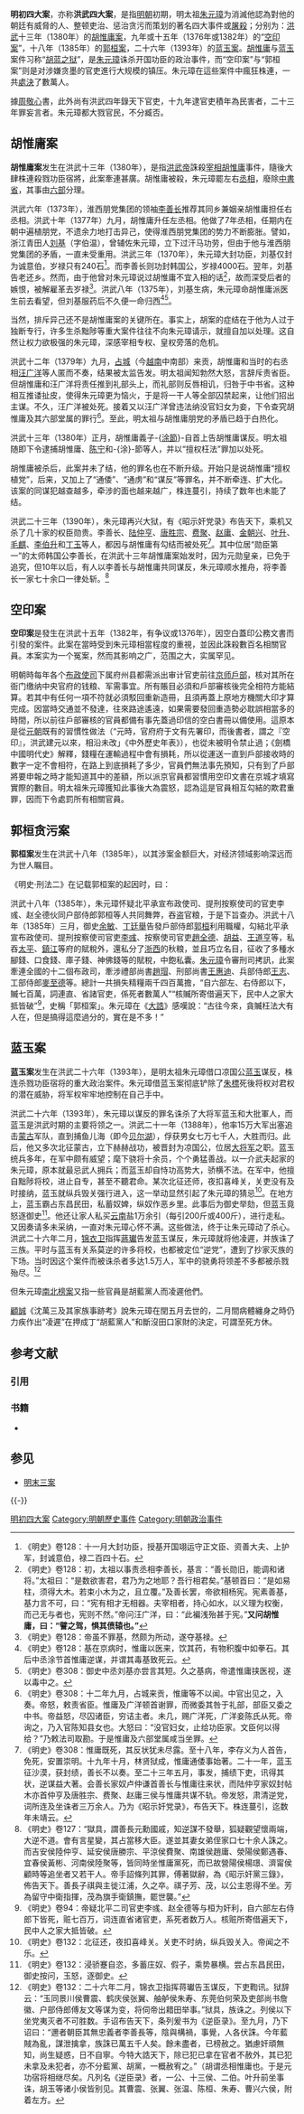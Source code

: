 '''明初四大案'''，亦称'''洪武四大案'''，是指[[明朝|明朝]]初期，明太祖[[朱元璋|朱元璋]]为消滅他認為對他的朝廷有威脅的人、整顿吏治、惩治贪污而策划的著名四大事件或[[屠殺|屠殺]]；分别为：[[洪武|洪武]]十三年（1380年）的[[胡惟庸案|胡惟庸案]]，九年或十五年（1376年或1382年）的“[[空印案|空印案]]”，十八年（1385年）的[[郭桓案|郭桓案]]，二十六年（1393年）的[[蓝玉案|蓝玉案]]。[[胡惟庸|胡惟庸]]与[[蓝玉|蓝玉]]案件习称“[[胡蓝之狱|胡蓝之狱]]”，是[[朱元璋|朱元璋]]诛杀开国功臣的政治事件，而“空印案”与“郭桓案”则是对涉嫌贪墨的官吏進行大规模的镇压。朱元璋在這些案件中瘋狂株連，一共[[處決|處決]]了數萬人。

據[[周敬心|周敬心]]書，此外尚有洪武四年錄天下官吏，十九年逮官吏積年為民害者，二十三年罪妄言者。朱元璋都大戮官民，不分臧否。

==胡惟庸案==
{{Main|胡惟庸案}}

'''胡惟庸案'''发生在洪武十三年（1380年），是指[[洪武帝|洪武帝]]誅殺[[宰相|宰相]][[胡惟庸|胡惟庸]]事件，隨後大肆株連殺戮功臣宿將，此案牽連甚廣。胡惟庸被殺，朱元璋罷左右[[丞相|丞相]]，廢除[[中書省|中書省]]，其事由[[六部|六部]]分理。

洪武六年（1373年），淮西朋党集团的领袖[[李善长|李善长]]推荐其同乡兼姻亲胡惟庸担任右丞相。洪武十年（1377年）九月，胡惟庸升任左丞相。他做了7年丞相，任期内在朝中遍植朋党，不遗余力地打击异己，使得淮西朋党集团的势力不断膨胀。譬如，浙江青田人[[刘基|刘基]]（字伯温），曾辅佐朱元璋，立下过汗马功劳，但由于他与淮西朋党集团的矛盾，一直未受重用。洪武三年（1370年），朱元璋大封功臣，刘基仅封为诚意伯，岁禄只有240石<ref>《明史》卷128：十一月大封功臣，授基开国翊运守正文臣、资善大夫、上护军，封诚意伯，禄二百四十石。</ref>。而李善长则功封韩国公，岁禄4000石。翌年，刘基告老还乡。然而，由于他曾对朱元璋说过胡惟庸不宜入相的话<ref>《明史》卷128：初，太祖以事责丞相李善长，基言：“善长勋旧，能调和诸将。”太祖曰：“是数欲害君，君乃为之地耶？吾行相君矣。”基顿首曰：“是如易柱，须得大木。若束小木为之，且立覆。”及善长罢，帝欲相杨宪。宪素善基，基力言不可，曰：“宪有相才无相器。夫宰相者，持心如水，以义理为权衡，而己无与者也，宪则不然。”帝问汪广洋，曰：“此褊浅殆甚于宪。”'''又问胡惟庸，曰：“譬之驾，惧其偾辕也。”'''</ref>，故而深受后者的嫉恨，被解雇革去岁禄<ref>《明史》卷128：帝虽不罪基，然颇为所动，遂夺基禄。</ref>。洪武八年（1375年），刘基生病，朱元璋命胡惟庸派医生前去看望，但刘基服药后不久便一命归西<ref>《明史》卷128：基在京病时，惟庸以医来，饮其药，有物积腹中如拳石。其后中丞涂节首惟庸逆谋，并谓其毒基致死云。</ref><ref>《明史》卷308：御史中丞刘基亦尝言其短。久之基病，帝遣惟庸挟医视，遂以毒中之。</ref>。

当然，排斥异己还不是胡惟庸案的关键所在。事实上，胡案的症结在于他为人过于独断专行，许多生杀黜陟等重大案件往往不向朱元璋请示，就擅自加以处理。这自然让权力欲极强的朱元璋，深感宰相专权、皇权旁落的危机。

洪武十二年（1379年）九月，[[占城|占城]]（今[[越南|越南]]中南部）来贡，胡惟庸和当时的右丞相[[汪广洋|汪广洋]]等人匿而不奏，结果被太监告发。明太祖闻知勃然大怒，言辞斥责省臣。但胡惟庸和汪广洋将责任推到礼部头上，而礼部则反唇相讥，归咎于中书省。这种相互推诿扯皮，使得朱元璋更为恼火，于是将一干人等全部囚禁起来，让他们招出主谋。不久，汪广洋被处死。接着又以汪广洋曾违法纳没官妇女为妾，下令查究胡惟庸及其六部堂属的罪行<ref>《明史》卷308：十二年九月，占城来贡，惟庸等不以闻。中官出见之，入奏。帝怒，敕责省臣。惟庸及广洋顿首谢罪，而微委其咎于礼部，部臣又委之中书。帝益怒，尽囚诸臣，穷诘主者。未几，赐广洋死，广洋妾陈氏从死。帝询之，乃入官陈知县女也。大怒曰：“没官妇女，止给功臣家。文臣何以得给？”乃敕法司取勘。于是惟庸及六部堂属咸当坐罪。</ref>。至此，明太祖与胡惟庸朋党的矛盾已趋于白热化。

洪武十三年（1380年）正月，胡惟庸義子-{[[涂節|涂節]]}-自首上告胡惟庸谋反。明太祖随即下令逮捕胡惟庸、[[陈宁|陈宁]]和-{涂}-節等人，并以“擅权枉法”罪加以处死。

胡惟庸被杀后，此案并未了结，他的罪名也在不断升级。开始只是说胡惟庸“擅权植党”，后来，又加上了“通倭”、“通虏”和“谋反”等罪名，并不断牵连、扩大化。该案的同谋犯越查越多，牵涉的面也越来越广，株连蔓引，持续了数年也未能了结。

洪武二十三年（1390年），朱元璋再兴大狱，有《昭示奸党录》布告天下，乘机又杀了几十家的权臣勋贵。李善长、[[陆仲亨|陆仲亨]]、[[唐胜宗|唐胜宗]]、[[费聚|费聚]]、[[赵庸|赵庸]]、[[金朝兴|金朝兴]]、[[叶升|叶升]]、[[毛麒|毛麒]]、[[李伯升|李伯升]]和[[丁玉|丁玉]]等人，都因与胡惟庸有勾结而被处死<ref>《明史》卷308：惟庸既死，其反状犹未尽露。至十八年，李存义为人首告，免死，安置崇明。十九年十月，林贤狱成，惟庸通倭事始著。二十一年，蓝玉征沙漠，获封绩，善长不以奏。至二十三年五月，事发，捕绩下吏，讯得其状，逆谋益大著。会善长家奴卢仲谦首善长与惟庸往来状，而陆仲亨家奴封帖木亦首仲亨及唐胜宗、费聚、赵庸三侯与惟庸共谋不轨。帝发怒，肃清逆党，词所连及坐诛者三万余人。乃为《昭示奸党录》，布告天下。株连蔓引，迄数年未靖云。</ref>。其中位居“勋臣第一”的太师韩国公李善长，在洪武十三年胡惟庸案始发时，因为元勋皇亲，已免于追究，但10年以后，有人以李善长与胡惟庸共同谋反，朱元璋顺水推舟，将李善长一家七十余口一律处斩。<ref>《明史》卷127：“獄具，謂善長元勳國戚，知逆謀不發舉，狐疑觀望懷兩端，大逆不道。會有言星變，其占當移大臣。遂並其妻女弟侄家口七十余人誅之。而吉安侯陸仲亨、延安侯唐勝宗、平涼侯費聚、南雄侯趙庸、滎陽侯鄭遇春、宜春侯黃彬、河南侯陸聚等，皆同時坐惟庸黨死，而已故營陽侯楊璟、濟甯侯顧時等追坐者又若干人。帝手詔條列其罪，傅著獄辭，為《昭示奸黨三錄》，佈告天下。善長子祺與主徙江浦，久之卒。祺子芳、茂，以公主恩得不坐。芳為留守中衛指揮，茂為旗手衛鎮撫，罷世襲。”</ref>

==空印案==
{{Main|空印案}}
'''空印案'''是發生在洪武十五年（1382年，有争议或1376年），因空白蓋印公務文書而引發的案件。此案在當時受到朱元璋相當程度的重視，並因此誅殺數百名相關官員。本案实为一个冤案，然而其影响之广，范围之大，实属罕见。

明朝時每年各个[[布政使司|布政使司]]下属府州县都需派出审计官吏前往[[京师|京师]][[戶部|戶部]]，核对其所在衙门缴纳中央官府的钱粮、军需事宜。所有賬目必須和戶部審核後完全相符方能結算。若其中有任何一項不符就必須駁回重新造冊，且須再蓋上原地方機關大印才算完成。因當時交通並不發達，往來路途遙遠，如果需要發回重造勢必耽誤相當多的時間，所以前往戶部審核的官員都備有事先蓋過印信的空白書冊以備使用。這原本是從[[元朝|元朝]]既有的習慣性做法（“元時，官府府于文有先署印，而後書者，謂之『空印』，洪武建元以來，相沿未改」《中外歷史年表》），也從未被明令禁止過；《劍橋中國明代史》解釋，錢糧在運輸過程中會有損耗，所以從運送一直到戶部接收時的數字一定不會相符，在路上到底損耗了多少，官員們無法事先預知，只有到了戶部將要申報之時才能知道其中的差額，所以派京官員都習慣用空印文書在京城才填寫實際的數目。明太祖朱元璋獲知此事後大為震怒，認為這是官員相互勾結的欺君重罪，因而下令處罰所有相關官員。

==郭桓贪污案==
{{Main|郭桓案}}

'''郭桓案'''发生在洪武十八年（1385年），以其涉案金额巨大，对经济领域影响深远而为世人瞩目。

《明史·刑法二》在记载郭桓案的起因时，曰：{{Quote|郭桓者，户部侍郎也。帝疑北平二司官吏李彧、赵全德等与桓为奸利，自六部左右侍郎下皆死，赃七百万，词连直省诸官吏，系死者数万人。}}

洪武十八年（1385年），朱元璋怀疑北平承宣布政使司、提刑按察使司的官吏李彧、赵全德伙同户部侍郎郭桓等人共同舞弊，吞盗官粮，于是下旨查办。洪武十八年（1385年）三月，御史[[余敏|余敏]]、[[丁廷舉|丁廷舉]]告發戶部侍郎[[郭桓|郭桓]]利用職權，勾結北平承宣布政使司、提刑按察使司官吏[[李彧|李彧]]、按察使司官吏[[趙全德|趙全德]]、[[胡益|胡益]]、[[王道亨|王道亨]]等，私吞[[太平府_(安徽省)|太平]]、[[鎮江|鎮江]]等府的賦稅外，還私分了[[浙西|浙西]]的秋粮，並且巧立名目，征收了多種水腳錢、口食錢、庫子錢、神佛錢等的賦稅，中飽私囊。[[朱元璋|朱元璋]]令審刑司拷訊，此案牽連全國的十二個布政司，牽涉禮部尚書[[趙瑁|趙瑁]]、刑部尚書[[王惠迪|王惠迪]]、兵部侍郎[[王志_(明朝将领)|王志]]、工部侍郎[[麥至德|麥至德]]等。總計一共損失精糧兩千四百萬擔，“自六部左、右侍郎以下，贓七百萬，詞連直、省諸官吏，係死者數萬人”“核贓所寄借遍天下，民中人之家大抵皆破”<ref>《明史》卷94：帝疑北平二司官吏李彧、赵全德等与桓为奸利，自六部左右侍郎下皆死，赃七百万，词连直省诸官吏，系死者数万人。核赃所寄借遍天下，民中人之家大抵皆破。</ref>，史稱「郭桓案」。朱元璋在《[[明大诰|大誥]]》感嘆說：“古往今來，貪贓枉法大有人在，但是搞得這麼過分的，實在是不多！”

==蓝玉案==
{{Main|蓝玉案}}

'''蓝玉案'''发生在洪武二十六年（1393年），是明太祖朱元璋借口凉国公[[蓝玉|蓝玉]]谋反，株连杀戮功臣宿将的重大政治案件。朱元璋借蓝玉案彻底铲除了[[朱標|朱標]]死後将权对君权的潜在威胁，将军权牢牢地控制在自己手中。

洪武二十六年（1393年），朱元璋以谋反的罪名诛杀了大将军蓝玉和大批軍人，而蓝玉是洪武时期的主要将领之一。洪武二十一年（1388年），他率15万大军出塞追击[[蒙古|蒙古]]军队，直到捕鱼儿海（即今[[贝尔湖|贝尔湖]]），俘获男女七万七千人，大胜而归。此后，他又多次北征蒙古，立下赫赫战功，被晋封为凉国公，位居[[大将军|大将军]]之职。蓝玉统兵多年，在军中颇有威望；麾下骁将十余员，个个勇猛善战。以一介武夫起家的朱元璋，原本就最忌武人拥兵；而蓝玉却自恃功高势大，骄横不法。在军中，他擅自黜陟将校，进止自专，甚至不聽君命。某次北征还师，夜扣喜峰关，关吏没有及时接纳，蓝玉就纵兵毁关强行进入，这一举动显然引起了朱元璋的猜忌<ref>《明史》卷132：北征还，夜扣喜峰关。关吏不时纳，纵兵毁关入。帝闻之不乐。</ref>。在地方上，蓝玉霸占东昌民田，私蓄奴婢，纵奴作恶乡里。此事后为御史举劾，但蓝玉竟怒逐御史<ref>《明史》卷132：浸骄蹇自恣，多蓄庄奴、假子，乘势暴横。尝占东昌民田，御史按问，玉怒，逐御史。</ref>。他还让家人私买[[云南|云南]]盐1万余引（每引200斤或400斤），进行走私。又因奏请多未采纳，一直对朱元璋心怀不满。这些做法，终于让朱元璋动了杀心。洪武二十六年二月，[[锦衣卫|锦衣卫]]指挥[[蔣瓛|蔣瓛]]告发蓝玉谋反，朱元璋就将他凌遲，并族诛了三族。平时与蓝玉有关系莫逆的许多将校，也都被定位“逆党”，遭到了抄家灭族的下场。当时因这个案件而被诛杀者多达1.5万人，军中的骁勇将领差不多都被杀戮殆尽。<ref>《明史》卷132：二十六年二月，锦衣卫指挥蒋瓛告玉谋反，下吏鞫讯。狱辞云：“玉同景川侯曹震、鹤庆侯张翼、舳舻侯朱寿、东莞伯何荣及吏部尚书詹徽、户部侍郎傅友文等谋为变，将伺帝出耤田举事。”狱具，族诛之。列侯以下坐党夷灭者不可胜数。手诏布告天下，条列爰书为《逆臣录》。至九月，乃下诏曰：“邇者朝臣其無忠義者李善長等，陰與構禍，事覺，人各伏誅。今年藍賊為亂，謀泄擒拿，族誅已萬五千人矣。餘未盡者，已榜赦之。猶慮奸頑無知，尚生疑惑，日不自寧。今特大誥天下，除已犯已拿在官者不赦外，其已犯未拿及未犯者，亦不分藍黨、胡黨，一概赦宥之。”（胡谓丞相惟庸也。于是元功宿将相继尽矣。凡列名《逆臣录》者，一公、十三侯、二伯。叶升前坐事诛，胡玉等诸小侯皆别见。其曹震、张翼、张温、陈桓、朱寿、曹兴六侯，附着左方。</ref>

但朱元璋[[南北榜案|南北榜案]]又指一些官員是胡藍黨人而凌遲他們。

[[顧誠|顧誠]]《沈萬三及其家族事跡考》說朱元璋在閏五月去世的，二月間病體纏身之時仍力疾作出“凌遲”在押成丁“胡藍黨人”和斷沒田口家財的決定，可謂至死方休。

== 参考文献 ==
=== 引用 ===
{{Reflist|2}}

=== 书籍 ===
* {{Cite book |author = 安震 |title = 大明风云：明朝兴亡启示录 |series = 中国历代王朝兴衰启示录 |location = 长春 |publisher = 长春出版社 | date = 2005-01-01 |pages = 32-33,43 |ISBN=7806045554 |accessdate = 2010-10-10 |url =  |language = zh-cn |quote =  }}

==参见==
*[[明末三案|明末三案]]

{{-}}
{{明初四大案}}
{{明朝历史事件}}

{{DEFAULTSORT:M明初四大案}}
[[Category:明初四大案|]]
[[Category:明朝歷史事件|Category:明朝歷史事件]]
[[Category:明朝政治事件|Category:明朝政治事件]]